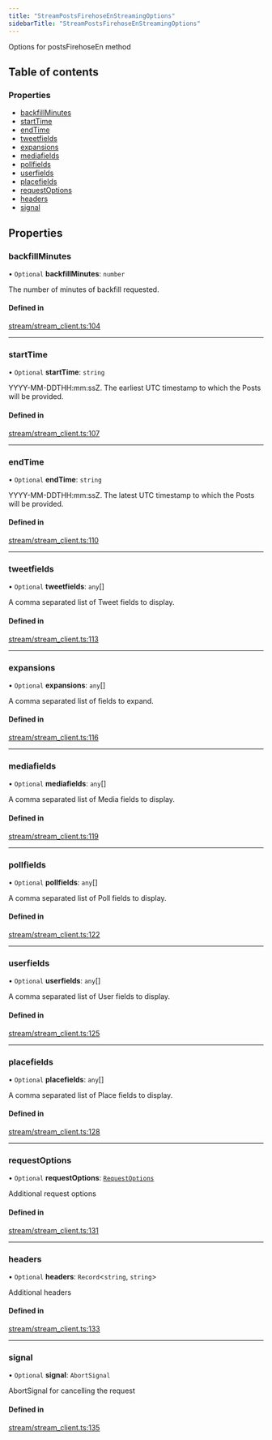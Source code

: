 ```yaml
---
title: "StreamPostsFirehoseEnStreamingOptions"
sidebarTitle: "StreamPostsFirehoseEnStreamingOptions"
---
```


Options for postsFirehoseEn method

## Table of contents

### Properties

- [backfillMinutes](/xdks/typescript/reference/interfaces/StreamPostsFirehoseEnStreamingOptions#backfillminutes)
- [startTime](/xdks/typescript/reference/interfaces/StreamPostsFirehoseEnStreamingOptions#starttime)
- [endTime](/xdks/typescript/reference/interfaces/StreamPostsFirehoseEnStreamingOptions#endtime)
- [tweetfields](/xdks/typescript/reference/interfaces/StreamPostsFirehoseEnStreamingOptions#tweetfields)
- [expansions](/xdks/typescript/reference/interfaces/StreamPostsFirehoseEnStreamingOptions#expansions)
- [mediafields](/xdks/typescript/reference/interfaces/StreamPostsFirehoseEnStreamingOptions#mediafields)
- [pollfields](/xdks/typescript/reference/interfaces/StreamPostsFirehoseEnStreamingOptions#pollfields)
- [userfields](/xdks/typescript/reference/interfaces/StreamPostsFirehoseEnStreamingOptions#userfields)
- [placefields](/xdks/typescript/reference/interfaces/StreamPostsFirehoseEnStreamingOptions#placefields)
- [requestOptions](/xdks/typescript/reference/interfaces/StreamPostsFirehoseEnStreamingOptions#requestoptions)
- [headers](/xdks/typescript/reference/interfaces/StreamPostsFirehoseEnStreamingOptions#headers)
- [signal](/xdks/typescript/reference/interfaces/StreamPostsFirehoseEnStreamingOptions#signal)

## Properties

### backfillMinutes

• `Optional` **backfillMinutes**: `number`

The number of minutes of backfill requested.

#### Defined in

[stream/stream_client.ts:104](https://github.com/xdevplatform/xdk/blob/298ca9350d035e40e7c8ee0753c50052819a41e2/xdk/typescript/src/stream/stream_client.ts#L104)

___

### startTime

• `Optional` **startTime**: `string`

YYYY-MM-DDTHH:mm:ssZ. The earliest UTC timestamp to which the Posts will be provided.

#### Defined in

[stream/stream_client.ts:107](https://github.com/xdevplatform/xdk/blob/298ca9350d035e40e7c8ee0753c50052819a41e2/xdk/typescript/src/stream/stream_client.ts#L107)

___

### endTime

• `Optional` **endTime**: `string`

YYYY-MM-DDTHH:mm:ssZ. The latest UTC timestamp to which the Posts will be provided.

#### Defined in

[stream/stream_client.ts:110](https://github.com/xdevplatform/xdk/blob/298ca9350d035e40e7c8ee0753c50052819a41e2/xdk/typescript/src/stream/stream_client.ts#L110)

___

### tweetfields

• `Optional` **tweetfields**: `any`[]

A comma separated list of Tweet fields to display.

#### Defined in

[stream/stream_client.ts:113](https://github.com/xdevplatform/xdk/blob/298ca9350d035e40e7c8ee0753c50052819a41e2/xdk/typescript/src/stream/stream_client.ts#L113)

___

### expansions

• `Optional` **expansions**: `any`[]

A comma separated list of fields to expand.

#### Defined in

[stream/stream_client.ts:116](https://github.com/xdevplatform/xdk/blob/298ca9350d035e40e7c8ee0753c50052819a41e2/xdk/typescript/src/stream/stream_client.ts#L116)

___

### mediafields

• `Optional` **mediafields**: `any`[]

A comma separated list of Media fields to display.

#### Defined in

[stream/stream_client.ts:119](https://github.com/xdevplatform/xdk/blob/298ca9350d035e40e7c8ee0753c50052819a41e2/xdk/typescript/src/stream/stream_client.ts#L119)

___

### pollfields

• `Optional` **pollfields**: `any`[]

A comma separated list of Poll fields to display.

#### Defined in

[stream/stream_client.ts:122](https://github.com/xdevplatform/xdk/blob/298ca9350d035e40e7c8ee0753c50052819a41e2/xdk/typescript/src/stream/stream_client.ts#L122)

___

### userfields

• `Optional` **userfields**: `any`[]

A comma separated list of User fields to display.

#### Defined in

[stream/stream_client.ts:125](https://github.com/xdevplatform/xdk/blob/298ca9350d035e40e7c8ee0753c50052819a41e2/xdk/typescript/src/stream/stream_client.ts#L125)

___

### placefields

• `Optional` **placefields**: `any`[]

A comma separated list of Place fields to display.

#### Defined in

[stream/stream_client.ts:128](https://github.com/xdevplatform/xdk/blob/298ca9350d035e40e7c8ee0753c50052819a41e2/xdk/typescript/src/stream/stream_client.ts#L128)

___

### requestOptions

• `Optional` **requestOptions**: [`RequestOptions`](/xdks/typescript/reference/interfaces/RequestOptions)

Additional request options

#### Defined in

[stream/stream_client.ts:131](https://github.com/xdevplatform/xdk/blob/298ca9350d035e40e7c8ee0753c50052819a41e2/xdk/typescript/src/stream/stream_client.ts#L131)

___

### headers

• `Optional` **headers**: `Record`\<`string`, `string`\>

Additional headers

#### Defined in

[stream/stream_client.ts:133](https://github.com/xdevplatform/xdk/blob/298ca9350d035e40e7c8ee0753c50052819a41e2/xdk/typescript/src/stream/stream_client.ts#L133)

___

### signal

• `Optional` **signal**: `AbortSignal`

AbortSignal for cancelling the request

#### Defined in

[stream/stream_client.ts:135](https://github.com/xdevplatform/xdk/blob/298ca9350d035e40e7c8ee0753c50052819a41e2/xdk/typescript/src/stream/stream_client.ts#L135)
